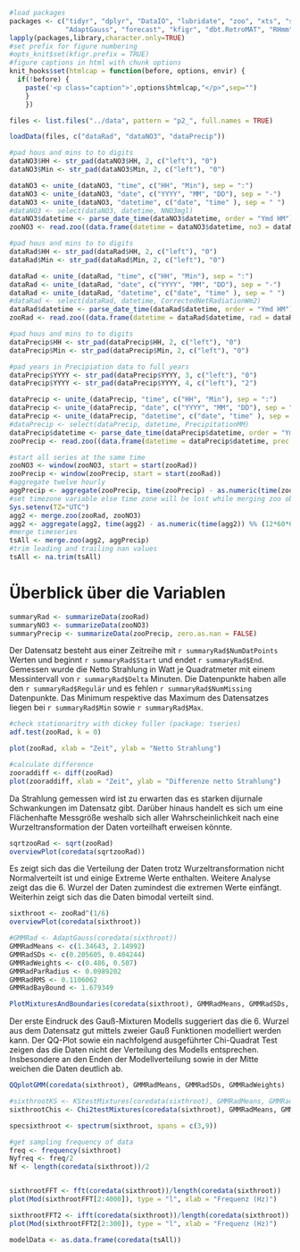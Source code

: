 
<!-- Ein-Variable-Analysis von Radiation -->



```r
#load packages
packages <- c("tidyr", "dplyr", "DataIO", "lubridate", "zoo", "xts", "stringr", "timeSeries", "tseries", "car",
              "AdaptGauss", "forecast", "kfigr", "dbt.RetroMAT", "RHmm", "FinTS", "knitr", "depmixS4")
lapply(packages,library,character.only=TRUE)
#set prefix for figure numbering
#opts_knit$set(kfigr.prefix = TRUE)
#figure captions in html with chunk options
knit_hooks$set(htmlcap = function(before, options, envir) {
  if(!before) {
    paste('<p class="caption">',options$htmlcap,"</p>",sep="")
    }
    })

```


```r
files <- list.files("../data", pattern = "p2_", full.names = TRUE)

loadData(files, c("dataRad", "dataNO3", "dataPrecip"))

#pad hous and mins to to digits
dataNO3$HH <- str_pad(dataNO3$HH, 2, c("left"), "0")
dataNO3$Min <- str_pad(dataNO3$Min, 2, c("left"), "0")

dataNO3 <- unite_(dataNO3, "time", c("HH", "Min"), sep = ":")
dataNO3 <- unite_(dataNO3, "date", c("YYYY", "MM", "DD"), sep = "-")
dataNO3 <- unite_(dataNO3, "datetime", c("date", "time" ), sep = " ")
#dataNO3 <- select(dataNO3, datetime, NNO3mgl)
dataNO3$datetime <- parse_date_time(dataNO3$datetime, order = "Ymd HM")
zooNO3 <- read.zoo((data.frame(datetime = dataNO3$datetime, no3 = dataNO3$NNO3mgl)))

#pad hous and mins to to digits
dataRad$HH <- str_pad(dataRad$HH, 2, c("left"), "0")
dataRad$Min <- str_pad(dataRad$Min, 2, c("left"), "0")

dataRad <- unite_(dataRad, "time", c("HH", "Min"), sep = ":")
dataRad <- unite_(dataRad, "date", c("YYYY", "MM", "DD"), sep = "-")
dataRad <- unite_(dataRad, "datetime", c("date", "time" ), sep = " ")
#dataRad <- select(dataRad, datetime, CorrectedNetRadiationWm2)
dataRad$datetime <- parse_date_time(dataRad$datetime, order = "Ymd HM")
zooRad <- read.zoo((data.frame(datetime = dataRad$datetime, rad = dataRad$CorrectedNetRadiationWm2)))

#pad hous and mins to to digits
dataPrecip$HH <- str_pad(dataPrecip$HH, 2, c("left"), "0")
dataPrecip$Min <- str_pad(dataPrecip$Min, 2, c("left"), "0")

#pad years in Precipiation data to full years
dataPrecip$YYYY <- str_pad(dataPrecip$YYYY, 3, c("left"), "0")
dataPrecip$YYYY <- str_pad(dataPrecip$YYYY, 4, c("left"), "2")

dataPrecip <- unite_(dataPrecip, "time", c("HH", "Min"), sep = ":")
dataPrecip <- unite_(dataPrecip, "date", c("YYYY", "MM", "DD"), sep = "-")
dataPrecip <- unite_(dataPrecip, "datetime", c("date", "time" ), sep = " ")
#dataPrecip <- select(dataPrecip, datetime, PrecipitationMM)
dataPrecip$datetime <- parse_date_time(dataPrecip$datetime, order = "Ymd HM")
zooPrecip <- read.zoo((data.frame(datetime = dataPrecip$datetime, prec = dataPrecip$PrecipitationMM)))

#start all series at the same time
zooNO3 <- window(zooNO3, start = start(zooRad))
zooPrecip <- window(zooPrecip, start = start(zooRad))
#aggregate twelve hourly
aggPrecip <- aggregate(zooPrecip, time(zooPrecip) - as.numeric(time(zooPrecip)) %% (12*60*60), sum)
#set timezone variable else time zone will be lost while merging zoo objects
Sys.setenv(TZ="UTC")
agg2 <- merge.zoo(zooRad, zooNO3)
agg2 <- aggregate(agg2, time(agg2) - as.numeric(time(agg2)) %% (12*60*60), mean)
#merge timeseries
tsAll <- merge.zoo(agg2, aggPrecip)
#trim leading and trailing nan values
tsAll <- na.trim(tsAll)

```

# Überblick über die Variablen
```r
summaryRad <- summarizeData(zooRad)
summaryNO3 <- summarizeData(zooNO3)
summaryPrecip <- summarizeData(zooPrecip, zero.as.nan = FALSE)
```

Der Datensatz besteht aus einer Zeitreihe mit `r summaryRad$NumDatPoints` Werten
und beginnt `r summaryRad$Start` und endet `r summaryRad$End`. Gemessen wurde
die Netto Strahlung in Watt je Quadratmeter mit einem Messintervall von `r summaryRad$Delta`
Minuten. Die Datenpunkte haben alle den `r summaryRad$Regulär` und es fehlen
`r summaryRad$NumMissing` Datenpunkte. Das Minimum respektive das Maximum des
Datensatzes liegen bei `r summaryRad$Min` sowie `r summaryRad$Max`.

```r
#check stationaritry with dickey fuller (package: tseries)
adf.test(zooRad, k = 0)

plot(zooRad, xlab = "Zeit", ylab = "Netto Strahlung")
```

```r
#calculate difference
zooraddiff <- diff(zooRad)
plot(zooraddiff, xlab = "Zeit", ylab = "Differenze netto Strahlung")
```

Da Strahlung gemessen wird ist zu erwarten das es starken dijurnale Schwankungen
im Datensatz gibt. Darüber hinaus handelt es sich um eine Flächenhafte Messgröße
weshalb sich aller Wahrscheinlichkeit nach eine Wurzeltransformation der Daten
vorteilhaft erweisen könnte.

```r
sqrtzooRad <- sqrt(zooRad)
overviewPlot(coredata(sqrtzooRad))
```

Es zeigt sich das die Verteilung der Daten trotz Wurzeltransformation nicht
Normalverteilt ist und einige Extreme Werte enthalten. Weitere Analyse zeigt
das die 6. Wurzel der Daten zumindest die extremen Werte einfängt. Weiterhin
zeigt sich das die Daten bimodal verteilt sind.

```r
sixthroot <- zooRad^(1/6)
overviewPlot(coredata(sixthroot))
```

```r
#GMMRad <- AdaptGauss(coredata(sixthroot))
GMMRadMeans <- c(1.34643, 2.14992)
GMMRadSDs <- c(0.205605, 0.404244)
GMMRadWeights <- c(0.486, 0.507)
GMMRadParRadius <- 0.0989202
GMMRadRMS <- 0.1106062
GMMRadBayBound <- 1.679349

PlotMixturesAndBoundaries(coredata(sixthroot), GMMRadMeans, GMMRadSDs, GMMRadWeights, SingleGausses = TRUE)
```

Der erste Eindruck des Gauß-Mixturen Modells suggeriert das die 6. Wurzel aus dem
Datensatz gut mittels zweier Gauß Funktionen modelliert werden kann. Der QQ-Plot
sowie ein nachfolgend ausgeführter Chi-Quadrat Test zeigen das die Daten nicht der
Verteilung des Modells entsprechen. Insbesondere an den Enden der Modellverteilung
sowie in der Mitte weichen die Daten deutlich ab.

```r
QQplotGMM(coredata(sixthroot), GMMRadMeans, GMMRadSDs, GMMRadWeights)

#sixthrootKS <- KStestMixtures(coredata(sixthroot), GMMRadMeans, GMMRadSDs, GMMRadWeights)
sixthrootChis <- Chi2testMixtures(coredata(sixthroot), GMMRadMeans, GMMRadSDs, GMMRadWeights)
```

```r
specsixthroot <- spectrum(sixthroot, spans = c(3,9))

#get sampling frequency of data
freq <- frequency(sixthroot)
Nyfreq <- freq/2
Nf <- length(coredata(sixthroot))/2


sixthrootFFT <- fft(coredata(sixthroot))/length(coredata(sixthroot))
plot(Mod(sixthrootFFT[2:4000]), type = "l", xlab = "Frequenz (Hz)")

sixthrootFFT2 <- ifft(coredata(sixthroot))/length(coredata(sixthroot))
plot(Mod(sixthrootFFT2[2:300]), type = "l", xlab = "Frequenz (Hz)")
```


```r
modelData <- as.data.frame(coredata(tsAll))
```

